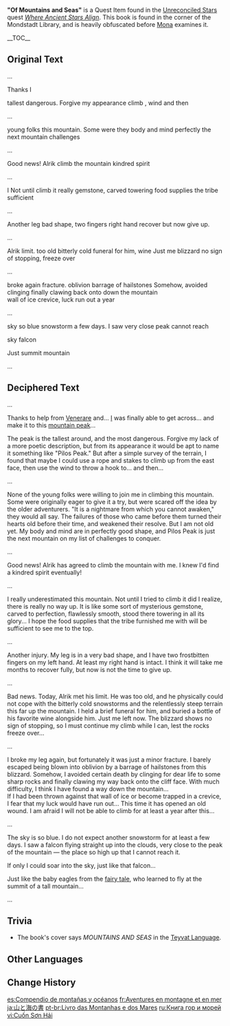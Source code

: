 {{Book Infobox
|image       = Book Of Mountains and Seas.png
|type        = Quest Items
|description = '''Original:''' Notes penned by [[Leonard]], an adventurer from the distant past. Clearly an ancient text, it has suffered much wear and tear. Most of the content has been lost to the ravages of time, with just a few fragments remaining.<br />
'''After decipering:''' Notes penned by Leonard, an adventurer from antiquity. Most ancient indeed. Mona has used her astrology to interpret its tattered contents and restore them.
|quality     = 0
|source1     = [[Where Ancient Stars Align]]
}}
'''"Of Mountains and Seas"''' is a Quest Item found in the [[Unreconciled Stars]] quest ''[[Where Ancient Stars Align]]''. This book is found in the corner of the Mondstadt Library, and is heavily obfuscated before [[Mona]] examines it.

__TOC__

==Original Text==
...

Thanks {{Obf|to help from Venerare and...}} I {{Obf|was finally able to get across... and make it to this mountain peak...}}

{{Obf|The peak is the}} tallest {{Obf|around, and the most}} dangerous. Forgive my {{Obf|lack of a more poetic description, but from its}} appearance {{Obf|it would be apt to name it something like "Pilos Peak." But after a simple survey of the terrain, I found that maybe I could use a rope and stakes to}} climb {{Obf|up from the east face}}, {{Obf|then use the}} wind {{Obf|to throw a hook to...}} and then{{Obf|...}}

...

{{Obf|None of the}} young folks {{Obf|were willing to join me in climbing}} this mountain. Some were {{Obf|originally eager to give it a try, but were scared off the idea by the older adventurers. "It is a nightmare from which you cannot awaken,"}} they {{Obf|would all say. The failures of those who came before them turned their hearts old before their time, and weakened their resolve. But I am not old yet. My}} body and mind {{Obf|are in}} perfectly {{Obf|good shape, and Pilos Peak is just}} the next mountain {{Obf|on my list of}} challenges {{Obf|to conquer.}}

...

Good news! Alrik {{Obf|has agreed to}} climb the mountain {{Obf|with me. I knew I'd find a}} kindred spirit {{Obf|eventually!}}

...

I {{Obf|really underestimated this mountain.}} Not until {{Obf|I tried to}} climb it {{Obf|did I realize, there is}} really {{Obf|no way up. It is like some sort of mysterious}} gemstone, carved {{Obf|to perfection, flawlessly smooth, stood there}} towering {{Obf|in all its glory... I hope the}} food supplies {{Obf|that}} the tribe {{Obf|furnished me with will be}} sufficient {{Obf|to see me to the top.}}

...

Another {{Obf|injury. My}} leg {{Obf|is in a very}} bad shape, {{Obf|and I have}} two {{Obf|frostbitten}} fingers {{Obf|on my left hand. At least my}} right hand {{Obf|is intact. I think it will take me months to}} recover {{Obf|fully,}} but now {{Obf|is not the time to}} give up.

...

{{Obf|Bad news. Today,}} Alrik {{Obf|met his}} limit. {{Obf|He was}} too old {{Obf|and he physically could not cope with the}} bitterly cold {{Obf|snowstorms and the relentlessly steep terrain this far up the mountain. I held a brief}} funeral for him, {{Obf|and buried a bottle of his favorite}} wine {{Obf|alongside him.}} Just me {{Obf|left now. The}} blizzard {{Obf|shows}} no sign of stopping, {{Obf|so I must continue my climb while I can, lest the rocks}} freeze over{{Obf|...}}

...

{{Obf|I}} broke {{Obf|my leg}} again {{Obf|but fortunately it was just a minor}} fracture. {{Obf|I barely escaped being blown into}} oblivion {{Obf|by a}} barrage of hailstones {{Obf|from this blizzard.}} Somehow, {{Obf|I}} avoided {{Obf|certain death by}} clinging {{Obf|for dear life to some sharp rocks and}} finally clawing {{Obf|my way}} back onto {{Obf|the cliff face. With much difficulty, I think I have found a way}} down the mountain{{Obf|...}}<br />
{{Obf|If I had been thrown against that}} wall of ice {{Obf|or become trapped in a}} crevice, {{Obf|I fear that my}} luck {{Obf|would have}} run out{{Obf|... This time it has opened an old wound. I am afraid I will not be able to climb for at least}} a year {{Obf|after this...}}

...

{{Obf|The}} sky {{Obf|is}} so blue {{Obf|I do not expect another}} snowstorm {{Obf|for at least}} a few days. I saw {{Obf|a falcon flying straight up into the clouds,}} very close {{Obf|to the}} peak {{Obf|of the mountain &mdash; the place so high up that I}} cannot reach {{Obf|it.}}

{{Obf|If only I could soar into the}} sky {{Obf|just like that}} falcon{{Obf|...}}

Just {{Obf|like the baby eagles from the fairy tale, who learned to fly at the}} summit {{Obf|of a tall}} mountain{{Obf|...}}

...

==Deciphered Text==
...

Thanks to help from [[Venerare]] and... [[Leonard|I]] was finally able to get across... and make it to this [[Pilos Peak|mountain peak]]...

The peak is the tallest around, and the most dangerous. Forgive my lack of a more poetic description, but from its appearance it would be apt to name it something like "Pilos Peak." But after a simple survey of the terrain, I found that maybe I could use a rope and stakes to climb up from the east face, then use the wind to throw a hook to... and then...

...

None of the young folks were willing to join me in climbing this mountain. Some were originally eager to give it a try, but were scared off the idea by the older adventurers. "It is a nightmare from which you cannot awaken," they would all say. The failures of those who came before them turned their hearts old before their time, and weakened their resolve. But I am not old yet. My body and mind are in perfectly good shape, and Pilos Peak is just the next mountain on my list of challenges to conquer.

...

Good news! Alrik has agreed to climb the mountain with me. I knew I'd find a kindred spirit eventually!

...

I really underestimated this mountain. Not until I tried to climb it did I realize, there is really no way up. It is like some sort of mysterious gemstone, carved to perfection, flawlessly smooth, stood there towering in all its glory... I hope the food supplies that the tribe furnished me with will be sufficient to see me to the top.

...

Another injury. My leg is in a very bad shape, and I have two frostbitten fingers on my left hand. At least my right hand is intact. I think it will take me months to recover fully, but now is not the time to give up.

...

Bad news. Today, Alrik met his limit. He was too old, and he physically could not cope with the bitterly cold snowstorms and the relentlessly steep terrain this far up the mountain. I held a brief funeral for him, and buried a bottle of his favorite wine alongside him. Just me left now. The blizzard shows no sign of stopping, so I must continue my climb while I can, lest the rocks freeze over...

...

I broke my leg again, but fortunately it was just a minor fracture. I barely escaped being blown into oblivion by a barrage of hailstones from this blizzard. Somehow, I avoided certain death by clinging for dear life to some sharp rocks and finally clawing my way back onto the cliff face. With much difficulty, I think I have found a way down the mountain...<br />
If I had been thrown against that wall of ice or become trapped in a crevice, I fear that my luck would have run out... This time it has opened an old wound. I am afraid I will not be able to climb for at least a year after this...

...

The sky is so blue. I do not expect another snowstorm for at least a few days. I saw a falcon flying straight up into the clouds, very close to the peak of the mountain &mdash; the place so high up that I cannot reach it.

If only I could soar into the sky, just like that falcon...

Just like the baby eagles from the [[Wind, Courage, and Wings (Book)|fairy tale]], who learned to fly at the summit of a tall mountain...

...

==Trivia==
*The book's cover says ''MOUNTAINS AND SEAS'' in the [[Teyvat Language]].

==Other Languages==
{{Other Languages
|en      = "Of Mountains and Seas"
|zhs     = 山与海之书
|zhs_rm  = Shān yǔ Hǎi zhī Shū
|zht     = 山與海之書
|zht_rm  = Shān yǔ Hǎi zhī Shū
|zh_tl   = Book of Mountains and Seas
|ja      = 山と海の書
|ja_rm   = Yama to umi no sho
|ja_tl   = Book of Mountains and Seas
|ko      = 산과 바다의 책
|ko_rm   = Sangwa Bada-ui Chaek
|ko_tl   = Book of Mountains and Seas
|es      = Compendio de montañas y océanos
|es_tl   = Compendium Of Mountains And Oceans
|fr      = Aventures en montagne et en mer
|fr_tl   = Adventures in the Mountains and At Sea
|ru      = Книга гор и морей
|ru_tl   = Book of Mountains and Seas
|th      = หนังสือแห่งทะเลและขุนเขา
|th_rm   = Nangsue haeng Thale lae Khun Khao
|th_tl   = Book of Seas and Great Mountains
|vi      = Cuốn Sơn Hải
|vi_tl   = Book of Mountains and Seas
|de      = Von den Bergen und der See
|de_tl   = Of Mountains and the Sea
|id      = Tentang Gunung dan Laut
|id_tl   = About Mountains and Seas
|pt      = Livro das Montanhas e dos Mares
|pt_tl   = Book of the Mountains and the Seas
|tr      = Dağlar ve Denizler
|tr_tl   = 
|it      = Mare e monti
|it_tl   = Sea and Mountains
}}

==Change History==
{{Change History|1.1}}

[[es:Compendio de montañas y océanos]]
[[fr:Aventures en montagne et en mer]]
[[ja:山と海の書]]
[[pt-br:Livro das Montanhas e dos Mares]]
[[ru:Книга гор и морей]]
[[vi:Cuốn Sơn Hải]]